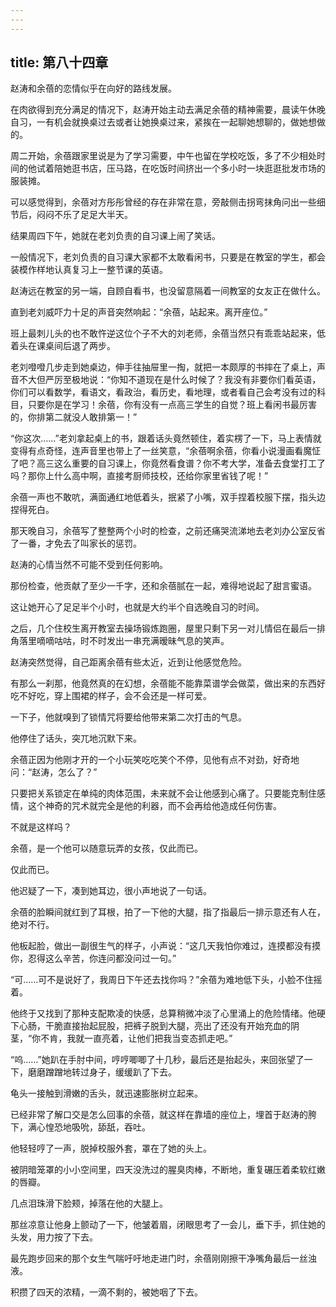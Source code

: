 ```yaml
---
---
---
```

title: 第八十四章
---




赵涛和余蓓的恋情似乎在向好的路线发展。

在肉欲得到充分满足的情况下，赵涛开始主动去满足余蓓的精神需要，晨读午休晚自习，一有机会就换桌过去或者让她换桌过来，紧挨在一起聊她想聊的，做她想做的。

周二开始，余蓓跟家里说是为了学习需要，中午也留在学校吃饭，多了不少相处时间的他试着陪她逛书店，压马路，在吃饭时间挤出一个多小时一块逛逛批发市场的服装摊。

可以感觉得到，余蓓对方彤彤曾经的存在非常在意，旁敲侧击拐弯抹角问出一些细节后，闷闷不乐了足足大半天。

结果周四下午，她就在老刘负责的自习课上闹了笑话。

一般情况下，老刘负责的自习课大家都不太敢看闲书，只要是在教室的学生，都会装模作样地认真复习上一整节课的英语。

赵涛远在教室的另一端，自顾自看书，也没留意隔着一间教室的女友正在做什么。

直到老刘威吓力十足的声音突然响起：“余蓓，站起来。离开座位。”

班上最刺儿头的也不敢忤逆这位个子不大的刘老师，余蓓当然只有乖乖站起来，低着头在课桌间后退了两步。

老刘噔噔几步走到她桌边，伸手往抽屉里一掏，就把一本颇厚的书摔在了桌上，声音不大但严厉至极地说：“你知不道现在是什么时候了？我没有非要你们看英语，你们可以看数学，看语文，看政治，看历史，看地理，或者看自己会考没有过的科目，只要你是在学习！余蓓，你有没有一点高三学生的自觉？班上看闲书最厉害的，你排第二就没人敢排第一！”

“你这次……”老刘拿起桌上的书，跟着话头竟然顿住，着实楞了一下，马上表情就变得有点奇怪，连声音里也带上了一丝笑意，“余蓓啊余蓓，你看小说漫画看魔怔了吧？高三这么重要的自习课上，你竟然看食谱？你不考大学，准备去食堂打工了吗？那你上什么高中啊，直接考厨师技校，还给你家里省钱了呢！”

余蓓一声也不敢吭，满面通红地低着头，抿紧了小嘴，双手捏着校服下摆，指头边捏得死白。

那天晚自习，余蓓写了整整两个小时的检查，之前还痛哭流涕地去老刘办公室反省了一番，才免去了叫家长的惩罚。

赵涛的心情当然不可能不受到任何影响。

那份检查，他贡献了至少一千字，还和余蓓腻在一起，难得地说起了甜言蜜语。

这让她开心了足足半个小时，也就是大约半个自选晚自习的时间。

之后，几个住校生离开教室去操场锻炼跑圈，屋里只剩下另一对儿情侣在最后一排角落里嘀嘀咕咕，时不时发出一串充满暧昧气息的笑声。

赵涛突然觉得，自己距离余蓓有些太近，近到让他感觉危险。

有那么一刹那，他竟然真的在幻想，余蓓能不能靠菜谱学会做菜，做出来的东西好吃不好吃，穿上围裙的样子，会不会还是一样可爱。

一下子，他就嗅到了锁情咒将要给他带来第二次打击的气息。

他停住了话头，突兀地沉默下来。

余蓓正因为他刚才开的一个小玩笑吃吃笑个不停，见他有点不对劲，好奇地问：“赵涛，怎么了？”

只要把关系锁定在单纯的肉体范围，未来就不会让他感到心痛了。只要能克制住感情，这个神奇的咒术就完全是他的利器，而不会再给他造成任何伤害。

不就是这样吗？

余蓓，是一个他可以随意玩弄的女孩，仅此而已。

仅此而已。

他迟疑了一下，凑到她耳边，很小声地说了一句话。

余蓓的脸瞬间就红到了耳根，拍了一下他的大腿，指了指最后一排示意还有人在，绝对不行。

他板起脸，做出一副很生气的样子，小声说：“这几天我怕你难过，连摸都没有摸你，忍得这么辛苦，你连问都没问过一句。”

“可……可不是说好了，我周日下午还去找你吗？”余蓓为难地低下头，小脸不住摇着。

他终于又找到了那种支配欺凌的快感，总算稍微冲淡了心里涌上的危险情绪。他硬下心肠，干脆直接抬起屁股，把裤子脱到大腿，亮出了还没有开始充血的阴茎，“你不肯，我就一直亮着，让他们把我当变态抓走吧。”

“呜……”她趴在手肘中间，哼哼唧唧了十几秒，最后还是抬起头，来回张望了一下，磨磨蹭蹭地转过身子，缓缓趴了下去。

龟头一接触到滑嫩的舌头，就迅速膨胀树立起来。

已经非常了解口交是怎么回事的余蓓，就这样在靠墙的座位上，埋首于赵涛的胯下，满心惶恐地吸吮，舔舐，吞吐。

他轻轻哼了一声，脱掉校服外套，罩在了她的头上。

被阴暗笼罩的小小空间里，四天没洗过的腥臭肉棒，不断地，重复碾压着柔软红嫩的唇瓣。

几点泪珠滑下脸颊，掉落在他的大腿上。

那丝凉意让他身上颤动了一下，他皱着眉，闭眼思考了一会儿，垂下手，抓住她的头发，用力按了下去。

最先跑步回来的那个女生气喘吁吁地走进门时，余蓓刚刚擦干净嘴角最后一丝浊液。

积攒了四天的浓精，一滴不剩的，被她咽了下去。